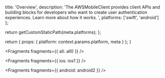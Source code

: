 
  title: 'Overview',
  description: 'The AWSMobileClient provides client APIs and building blocks for developers who want to create user authentication experiences. Learn more about how it works. ',
  platforms: ['swift', 'android']
};

  return getCustomStaticPath(meta.platforms);
};

  return {
    props: {
      platform: context.params.platform,
      meta
    }
  };
}


<Fragments fragments={{ all: all0 }} />


<Fragments fragments={{ ios: ios1 }} />


<Fragments fragments={{ android: android2 }} />
